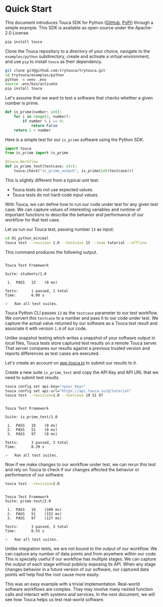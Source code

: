 
# Quick Start

This document introduces Touca SDK for Python
([GitHub](https://github.com/trytouca/trytouca/tree/main/sdk/python),
[PyPI](https://pypi.org/project/touca/)) through a simple example. This SDK is
available as open-source under the Apache-2.0 License.

```bash
pip install touca
```

Clone the Touca repository to a directory of your choice, navigate to the
`examples/python` subdirectory, create and activate a virtual environment, and
use `pip` to install `touca` as their dependency.

```bash
git clone git@github.com:trytouca/trytouca.git
cd trytouca/examples/python
python -m venv .env
source .env/bin/activate
pip install touca
```

Let's assume that we want to test a software that checks whether a given number
is prime.

```python title="01_python_minimal/is_prime.py"
def is_prime(number: int):
    for i in range(2, number):
        if number % i == 0:
            return False
    return 1 < number
```

Here is a simple test for our `is_prime` software using the Python SDK.

```python title="01_python_minimal/is_prime_test.py"
import touca
from is_prime import is_prime

@touca.Workflow
def is_prime_test(testcase: str):
    touca.check("is_prime_output", is_prime(int(testcase)))
```

This is slightly different from a typical unit test:

- Touca tests do not use expected values.
- Touca tests do not hard-code input values.

With Touca, we can define how to run our code under test for any given test
case. We can capture values of interesting variables and runtime of important
functions to describe the behavior and performance of our workflow for that test
case.

Let us run our Touca test, passing number `13` as input:

```bash
cd 01_python_minimal
touca test --revision 1.0 --testcase 13 --team tutorial --offline
```

This command produces the following output.

```text

Touca Test Framework

Suite: students/1.0

 1.  PASS   13    (0 ms)

Tests:      1 passed, 1 total
Time:       0.00 s

✨   Ran all test suites.

```

Touca Python CLI passes `13` as the `testcase` parameter to our test workflow.
We convert this `testcase` to a number and pass it to our code under test. We
capture the actual value returned by our software as a Touca test result and
associate it with version `1.0` of our code.

Unlike snapshot testing which writes a snapshot of your software output in local
files, Touca tests store captured test results on a remote Touca server. That
server compares our results against a previous trusted version and reports
differences as test cases are executed.

Let's create an account on [app.touca.io](https://app.touca.io) to submit our
results to it.

<ToucaImage
  src="touca-submit-first-version.png"
  dark="touca-submit-first-version-dark.png"
  caption="You will need API Key and API URL to submit test results."
/>

Create a new suite `is_prime_test` and copy the API Key and API URL that we need
to submit test results.

```bash
touca config set api-key="<your_key>"
touca config set api-url="https://api.touca.io/@/tutorial"
touca test --revision=1.0 --testcase 19 51 97
```

```text

Touca Test Framework

Suite: is_prime_test/1.0

 1.  PASS   19    (0 ms)
 2.  PASS   51    (0 ms)
 3.  PASS   97    (0 ms)

Tests:      3 passed, 3 total
Time:       0.39 s

✨   Ran all test suites.

```

<ToucaImage
  src="touca-sdk-quickstart-1.png"
  dark="touca-sdk-quickstart-1-dark.png"
  alt="Touca server after submitting results for v1.0"
/>

Now if we make changes to our workflow under test, we can rerun this test and
rely on Touca to check if our changes affected the behavior or performance of
our software.

```bash
touca test --revision=2.0
```

```text

Touca Test Framework
Suite: prime-test/2.0

 1.  PASS   19    (109 ms)
 2.  PASS   51    (152 ms)
 3.  PASS   97    (127 ms)

Tests:      3 passed, 3 total
Time:       0.55 s

✨   Ran all test suites.

```

<ToucaImage
  src="touca-sdk-quickstart-2.png"
  dark="touca-sdk-quickstart-2-dark.png"
  alt="Touca server after submitting results for v2.0"
/>

Unlike integration tests, we are not bound to the output of our workflow. We can
capture any number of data points and from anywhere within our code. This is
specially useful if our workflow has multiple stages. We can capture the output
of each stage without publicly exposing its API. When any stage changes behavior
in a future version of our software, our captured data points will help find the
root cause more easily.

This was an easy example with a trivial implementation. Real-world software
workflows are complex. They may involve many nested function calls and interact
with systems and services. In the next document, we will see how Touca helps us
test real-world software.
